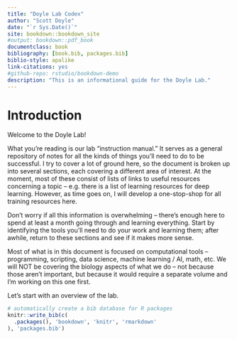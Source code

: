 ```yaml
--- 
title: "Doyle Lab Codex"
author: "Scott Doyle"
date: "`r Sys.Date()`"
site: bookdown::bookdown_site
#output: bookdown::pdf_book
documentclass: book
bibliography: [book.bib, packages.bib]
biblio-style: apalike
link-citations: yes
#github-repo: rstudio/bookdown-demo
description: "This is an informational guide for the Doyle Lab."
---
```


# Introduction

Welcome to the Doyle Lab!

What you're reading is our lab "instruction manual." 
It serves as a general repository of notes for all the kinds of things you'll need to do to be successful.
I try to cover a lot of ground here, so the document is broken up into several sections, each covering a different area of interest. 
At the moment, most of these consist of lists of links to useful resources concerning a topic -- e.g. there is a list of learning resources for deep learning.
However, as time goes on, I will develop a one-stop-shop for all training resources here.

Don't worry if all this information is overwhelming -- there's enough here to spend at least a month going through and learning everything. 
Start by identifying the tools you'll need to do your work and learning them; after awhile, return to these sections and see if it makes more sense.

Most of what is in this document is focused on computational tools -- programming, scripting, data science, machine learning / AI, math, etc. 
We will NOT be covering the biology aspects of what we do -- not because those aren't important, but because it would require a separate volume and I'm working on this one first.

Let's start with an overview of the lab.

```r
# automatically create a bib database for R packages
knitr::write_bib(c(
  .packages(), 'bookdown', 'knitr', 'rmarkdown'
), 'packages.bib')
```

